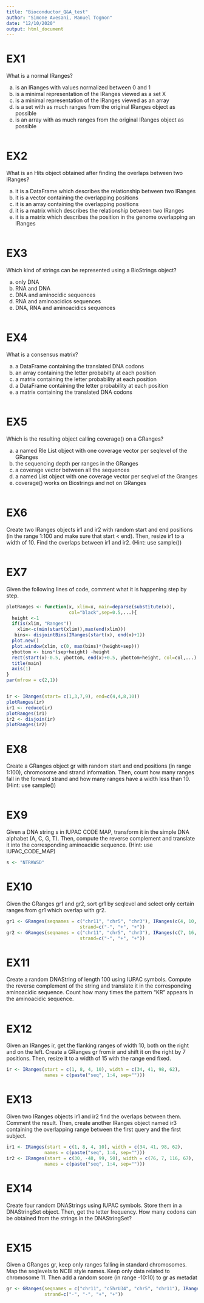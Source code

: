 ```yaml
---
title: "Bioconductor_Q&A_test"
author: "Simone Avesani, Manuel Tognon"
date: "12/10/2020"
output: html_document
---
```


# EX1

What is a normal IRanges?

a) is an IRanges with values normalized between 0 and 1
b) is a minimal representation of the IRanges viewed as a set X
c) is a minimal representation of the IRanges viewed as an array
d) is a set with as much ranges from the original IRanges object as possible
e) is an array with as much ranges from the original IRanges object as possible
```r
```

# EX2

What is an Hits object obtained after finding the overlaps between two IRanges?

a) it is a DataFrame which describes the relationship between two IRanges
b) it is a vector containing the overlapping positions
c) it is an array containing the overlapping positions
d) it is a matrix which describes the relationship between two IRanges
e) it is a matrix which describes the position in the genome overlapping an IRanges
```r
```

# EX3

Which kind of strings can be represented using a BioStrings object?

a) only DNA
b) RNA and DNA
c) DNA and aminocidic sequences
d) RNA and aminoacidics sequences
e) DNA, RNA and aminoacidics sequences
```r
```

# EX4

What is a consensus matrix?

a) a DataFrame containing the translated DNA codons
b) an array containing the letter probabilty at each position
c) a matrix containing  the letter probability at each position
d) a DataFrame containing the letter probability at each position
e) a matrix containing the translated DNA codons
```r
```

# EX5

Which is the resulting object calling coverage() on a GRanges?

a) a named Rle List object with one coverage vector per seqlevel of the GRanges
b) the sequencing depth per ranges in the GRanges
c) a coverage vector between all the sequences
d) a named List object with one coverage vector per seqlvel of the Granges
e) coverage() works on Biostrings and not on GRanges
```r
```

# EX6

Create two IRanges objects ir1 and ir2 with random start and end positions (in the range 1:100 and make 
sure that start < end). Then, resize ir1 to a width of 10. Find the overlaps between ir1 and ir2. (Hint: use
sample())
```r
```

# EX7

Given the following lines of code, comment what it is happening step by step.
```r
plotRanges <- function(x, xlim=x, main=deparse(substitute(x)),
                       col="black",sep=0.5,...){
  height <-1
  if(is(xlim, "Ranges"))
    xlim<-c(min(start(xlim)),max(end(xlim)))
   bins<- disjointBins(IRanges(start(x), end(x)+1))
  plot.new()
  plot.window(xlim, c(0, max(bins)*(height+sep)))
  ybottom <- bins*(sep+height) -height
  rect(start(x)-0.5, ybottom, end(x)+0.5, ybottom+height, col=col,...)
  title(main)
  axis(1)
}
par(mfrow = c(2,1))


ir <- IRanges(start= c(1,3,7,9), end=c(4,4,8,10))
plotRanges(ir)
ir1 <- reduce(ir)
plotRanges(ir1) 
ir2 <- disjoin(ir)
plotRanges(ir2)
```

# EX8

Create a GRanges object gr with random start and end positions (in range 1:100), chromosome and strand 
information.  Then, count how many ranges fall in the forward strand and how many ranges have a width less 
than 10. (Hint: use sample())
```r
```

# EX9

Given a DNA string s in IUPAC CODE MAP, transform it in the simple DNA alphabet (A, C, G, T). Then, compute 
the reverse complement and translate it into the corresponding aminoacidic sequence. (Hint: use 
IUPAC_CODE_MAP)
```r
s <- "NTRKWSD"
```

# EX10

Given the GRanges gr1 and gr2, sort gr1 by seqlevel and select only certain ranges from gr1 which overlap 
with gr2.
```r
gr1 <- GRanges(seqnames = c("chr11", "chr5", "chr3"), IRanges(c(4, 10, 25), c(18, 15, 32)), 
                           strand=c("-", "+", "+"))
gr2 <- GRanges(seqnames = c("chr11", "chr5", "chr3"), IRanges(c(7, 16, 29), c(21, 31, 31)), 
                           strand=c("-", "+", "+"))

```

# EX11

Create a random DNAString of length 100 using IUPAC symbols. Compute the reverse complement of the string and
translate it in the corresponding aminoacidic sequence. Count how many times the pattern "KR" appears in the 
aminoacidic sequence. 
```r
```

# EX12

Given an IRanges ir, get the flanking ranges of width 10, both on the right and on the left. Create a GRanges
gr from ir and shift it on the right by 7 positions. Then, resize it to a width of 15 with the range end fixed.
```r
ir <- IRanges(start = c(1, 8, 4, 10), width = c(34, 41, 98, 62), 
              names = c(paste("seq", 1:4, sep="")))
```

# EX13

Given two IRanges objects ir1 and ir2 find the overlaps between them. Comment the result. Then, create 
another IRanges object named ir3 containing the overlapping range between the first query and the first 
subject.
```r
ir1 <- IRanges(start = c(1, 8, 4, 10), width = c(34, 41, 98, 62), 
              names = c(paste("seq", 1:4, sep="")))
ir2 <- IRanges(start = c(30, -48, 99, 50), width = c(76, 7, 116, 67), 
              names = c(paste("seq", 1:4, sep="")))
```

# EX14

Create four random DNAStrings using IUPAC symbols. Store them in a DNAStringSet object. Then, get the letter frequency. How many codons can be obtained from the strings in the DNAStringSet?
```r
```

# EX15

Given a GRanges gr, keep only ranges falling in standard chromosomes. Map the seqlevels to NCBI style names.
Keep only data related to chromosome 11. Then add a random score (in range -10:10) to gr as metadat

```r
gr <- GRanges(seqnames = c("chr11", "c5hrU34", "chr5", "chr11"), IRanges(c(4, 2, 10, 25), c(18, 17, 15, 32)),
              strand=c("-", "-", "+", "+"))
```


